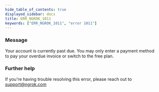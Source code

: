 ```yaml
---
hide_table_of_contents: true
displayed_sidebar: docs
title: ERR_NGROK_1011
keywords: ["ERR_NGROK_1011", "error 1011"]
---
```


### Message

Your account is currently past due. You may only enter a payment method to pay your overdue invoice or switch to the free plan.

### Further help

If you're having trouble resolving this error, please reach out to [support@ngrok.com](mailto:support@ngrok.com?subject=Help%20with%20ERR_NGROK_1011)
